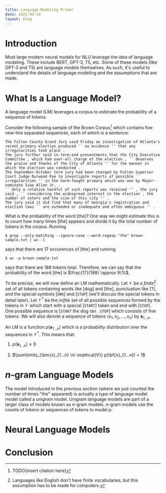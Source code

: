 ```yaml
---
title: Language Modeling Primer
date: 2021-03-14
layout: blog
---
```


# Introduction

Most large modern neural models for NLU leverage the idea of language modeling.
These include BERT, GPT-3, T5, etc. Some of these models (like GPT-3 and T5)
are language models themselves. As such, it's useful to understand the details
of language modeling and the assumptions that are made.

# What Is a Language Model?

A language model (LM) leverages a corpus to estimate the probability of a
sequence of tokens.

Consider the following sample of the Brown Corpus[^1] which contains five
new-line separated sequences, each of which is a sentence:

```
The Fulton County Grand Jury said Friday an investigation of Atlanta's recent primary election produced `` no evidence '' that any irregularities took place .
The jury further said in term-end presentments that the City Executive Committee , which had over-all charge of the election , `` deserves the praise and thanks of the City of Atlanta '' for the manner in which the election was conducted .
The September-October term jury had been charged by Fulton Superior Court Judge Durwood Pye to investigate reports of possible `` irregularities '' in the hard-fought primary which was won by Mayor-nominate Ivan Allen Jr. .
`` Only a relative handful of such reports was received '' , the jury said , `` considering the widespread interest in the election , the number of voters and the size of this city '' .
The jury said it did find that many of Georgia's registration and election laws `` are outmoded or inadequate and often ambiguous '' .
```

What is the probability of the word [the]? One way we might estimate this is to
count how many times [the] appears and divide it by the total number of tokens
in the corpus. Running
```
$ grep --only-matching --ignore-case --word-regexp "the" brown-sample.txt | wc -l
```
says that there are 17 occurences of [the] and running
```
$ wc -w brown-sample.txt
````
says that there are 188 tokens total. Therefore, we can say that the
probability of the word [the] is $\frac{17}{188} \approx 9\%$.

To be precise, we will now define an LM mathematically. Let $\mathcal{V}$ be a
_finite_[^2] set of all tokens containing words like [dog] and [the],
punctuation like [?], and the special symbols [`UNK`] and [`STOP`] (we'll
discuss the special tokens in detail later). Let $\mathcal{V}^\dagger$ be the
_inifite_ set of all possible sequences formed by the tokens in $\mathcal{V}$
which start with a special [`START`] token and end with [`STOP`]. One possible
sequence is [`START` the dog ran . `STOP`] which consists of five tokens. We
will also denote a sequence of tokens $\langle x_1, x_2, ..., x_n \rangle$ by
$\bm{x}_{1...n}$.

An LM is a function $p(\bm{x}_{1...n})$ which is a probability distribution
over the sequences in $\mathcal{V}^\dagger$. This means that:

1. $p(\bm{x}_{1...n}) \geq 0$

2. $\sum\limits_{\bm{x}_{1...n} \in \mathcal{V}} p(\bf{x}_{1...n}) = 1$

# $n$-gram Language Models

The model introduced in the previous section (where we just counted the number
of times "the" appeared) is actually a type of language model model called a
_unigram_ model. Unigram language models are part of a larger class of models
known as $n$-gram models. $n$-gram models use the counts of tokens or sequences
of tokens to model $p$.

# Neural Language Models

# Conclusion

[^1]: TODO(insert citation here)
[^2]: Languages like English don't have finite vocabularies, but this assumption
  has to be made for computers.
